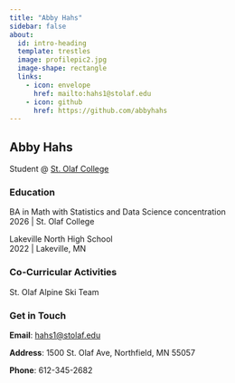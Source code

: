 ```yaml
---
title: "Abby Hahs"
sidebar: false
about:
  id: intro-heading
  template: trestles
  image: profilepic2.jpg
  image-shape: rectangle
  links:
    - icon: envelope
      href: mailto:hahs1@stolaf.edu
    - icon: github
      href: https://github.com/abbyhahs
---
```

:::{#intro-heading}

## Abby Hahs

Student @ [St. Olaf College](https://wp.stolaf.edu/)

### Education

BA in Math with Statistics and Data Science concentration<br>
2026 | St. Olaf College

Lakeville North High School<br>
2022 | Lakeville, MN


### Co-Curricular Activities

St. Olaf Alpine Ski Team
:::

### Get in Touch

**Email**: <a href='mailto:hahs1@stolaf.edu'>hahs1@stolaf.edu</a>

**Address**: 1500 St. Olaf Ave, Northfield, MN 55057

**Phone**: 612-345-2682
